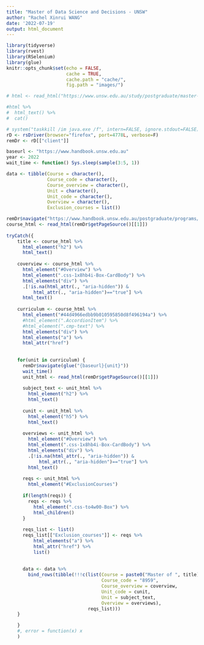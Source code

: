 ```yaml
---
title: "Master of Data Science and Decisions - UNSW"
author: "Rachel Xinrui WANG"
date: '2022-07-19'
output: html_document
---
```


```r
library(tidyverse)
library(rvest)
library(RSelenium)
library(glue)
knitr::opts_chunk$set(echo = FALSE,
                      cache = TRUE,
                      cache.path = "cache/",
                      fig.path = "images/")

```

```r
# html <- read_html("https://www.unsw.edu.au/study/postgraduate/master-of-data-science-and-decisions?studentType=Domestic")

#html %>%
#  html_text() %>% 
#  cat()
```


```r
# system("taskkill /im java.exe /f", intern=FALSE, ignore.stdout=FALSE)
rD <- rsDriver(browser="firefox", port=4778L, verbose=F)
remDr <- rD[["client"]]

baseurl <- "https://www.handbook.unsw.edu.au"
year <- 2022
wait_time <- function() Sys.sleep(sample(3:5, 1))

data <- tibble(Course = character(),
               Course_code = character(),
               Course_overview = character(),
               Unit = character(),
               Unit_code = character(),
               Overview = character(),
               Exclusion_courses = list())

remDr$navigate("https://www.handbook.unsw.edu.au/postgraduate/programs/2022/8959")
course_html <- read_html(remDr$getPageSource()[[1]])
  
tryCatch({
    title <- course_html %>% 
      html_element("h2") %>% 
      html_text()
    
    coverview <- course_html %>% 
      html_element("#Overview") %>% 
      html_element(".css-1x8hb4i-Box-CardBody") %>% 
      html_elements("div") %>% 
      .[!is.na(html_attr(., "aria-hidden")) & 
          html_attr(., "aria-hidden")=="true"] %>% 
      html_text()
  
    curriculum <- course_html %>% 
      html_element("#44d4966edbb9b010595850d8f496194a") %>% 
      #html_element(".AccordionItem") %>% 
      #html_element(".cmp-text") %>% 
      html_elements("div") %>%
      html_elements("a") %>% 
      html_attr("href")
  
  
    for(unit in curriculum) {
      remDr$navigate(glue("{baseurl}{unit}"))
      wait_time()
      unit_html <- read_html(remDr$getPageSource()[[1]])
      
      subject_text <- unit_html %>% 
        html_element("h2") %>% 
        html_text()
      
      cunit <- unit_html %>% 
        html_element("h5") %>% 
        html_text()
      
      overviews <- unit_html %>% 
        html_element("#Overview") %>% 
        html_element(".css-1x8hb4i-Box-CardBody") %>% 
        html_elements("div") %>% 
        .[!is.na(html_attr(., "aria-hidden")) & 
            html_attr(., "aria-hidden")=="true"] %>% 
        html_text()
      
      reqs <- unit_html %>% 
        html_element("#ExclusionCourses") 
      
      if(length(reqs)) {
        reqs <- reqs %>% 
          html_element(".css-to4w00-Box") %>% 
          html_children()
      }
      
      reqs_list <- list()
      reqs_list[["Exclusion_courses"]] <- reqs %>% 
          html_elements("a") %>% 
          html_attr("href") %>% 
          list()
      
      
      data <- data %>% 
        bind_rows(tibble(!!!c(list(Course = paste0("Master of ", title), 
                                   Course_code = "8959", 
                                   Course_overview = coverview,
                                   Unit_code = cunit,
                                   Unit = subject_text,
                                   Overview = overviews), 
                              reqs_list)))
    }

    }
    #, error = function(x) x
    )



```

